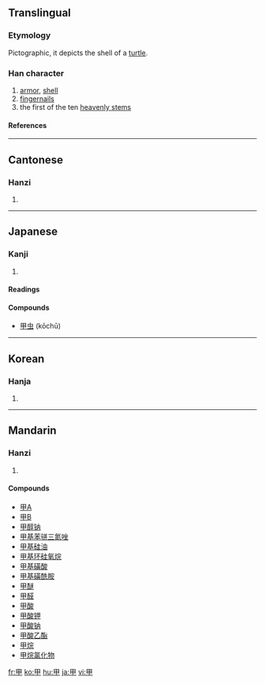 ==Translingual==

===Etymology===
Pictographic, it depicts the shell of a [[w:Turtle|turtle]].

===Han character===
{{Han char|rn=102|rad=田|as=00|sn=5|four=6050<sub>0</sub>|canj=田中 (WL)}}
# [[armor]], [[shell]]
# [[fingernails]]
# the first of the ten [[w:Heavenly Stems|heavenly stems]]

====References====
{{Han ref|kx=0758.010|dkj=21725|dj=1167.030|hdz=42525.010|uh=7532|ud=30002|bh=A5D2|bd=42450}}

----

==Cantonese==

===Hanzi===
{{yue-hanzi|jyut=|y=gaap3}}
# {{defn|Cantonese}}

----

==Japanese==

===Kanji===
{{ja-kanji|grade=c|rs=田00}}
# {{defn|Japanese}} 

====Readings====
{{ja-readings|on=[[こう]] (kō), [[かん]] (kan)|kun=[[よろい]] (yoroi), [[つめ]] (tsume), [[きのえ]] (kinoe)|nanori=}}

====Compounds====
* [[甲虫]] (kōchū)

----

==Korean==

===Hanja===
{{ko-hanja|hangeul=갑|eumhun=|rv=gap|mr=kap|y=kap}}
# {{defn|Korean}}

----

==Mandarin==

===Hanzi===
{{cmn-hanzi|pin=[[jiǎ]] ([[jia3]]), [[shèng]] ([[sheng4]]), [[tián]] ([[tian2]]), [[yìng]] ([[ying4]])|wg=chia<sup>3</sup>, sheng<sup>4</sup>, t'ien<sup>2</sup>, ying<sup>4</sup>}}
# {{defn|Mandarin}}

====Compounds====
*[[甲A]]
*[[甲B]]
*[[甲醇钠]]
*[[甲基苯骈三氮唑]]
*[[甲基硅油]]
*[[甲基环硅氧烷]]
*[[甲基磺酸]]
*[[甲基磺酰胺]]
*[[甲醚]]
*[[甲醛]]
*[[甲酸]]
*[[甲酸钾]]
*[[甲酸钠]]
*[[甲酸乙酯]]
*[[甲烷]]
*[[甲烷氯化物]]

[[fr:甲]]
[[ko:甲]]
[[hu:甲]]
[[ja:甲]]
[[vi:甲]]